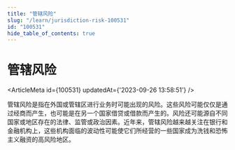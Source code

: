 ```yaml
---
title: "管辖风险"
slug: "/learn/jurisdiction-risk-100531"
id: "100531"
hide_table_of_contents: true
---
```



# 管辖风险

<ArticleMeta id={100531} updatedAt={'2023-09-26 13:58:51'} />
<div className='border-solid border-b border-t-0 my-4 border-[var(--ifm-color-gray-300)]' />

管辖风险是指在外国或管辖区进行业务时可能出现的风险。这些风险可能仅仅是通过经商而产生，也可能是在另一个国家借贷或借款而产生的。风险还可能源自不同国家或地区存在的法律、监管或政治因素。近年来，管辖风险越来越关注在银行和金融机构上，这些机构面临的波动性可能使它们所经营的一些国家成为洗钱和恐怖主义融资的高风险地区。
